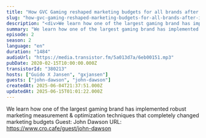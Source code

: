 ```yaml
---
title: "How GVC Gaming reshaped marketing budgets for all brands after implementing optimization techniques, with Chris Lee and John Dawson"
slug: "how-gvc-gaming-reshaped-marketing-budgets-for-all-brands-after-implementing-optimization-techniques"
description: "<div>We learn how one of the largest gaming brand has implemented robust marketing measurement &amp; optimization techniques that completely changed marketing budgets Guest: John Dawson URL: https://www.cro.cafe/guest/john-dawson&nbsp;</div>"
summary: "We learn how one of the largest gaming brand has implemented robust marketing measurement & optimization techniques that completely changed marketing budgets"
episode: 2
season: 2
language: "en"
duration: "1484"
audioUrl: "https://media.transistor.fm/5a013d7a/6eb00151.mp3"
pubDate: 2020-02-15T10:00:00.000Z
transistorId: "380213"
hosts: ["Guido X Jansen", "gxjansen"]
guests: ["john-dawson", "john-dawson"]
createdAt: 2025-06-04T21:37:51.000Z
updatedAt: 2025-06-15T01:01:22.000Z
---
```


We learn how one of the largest gaming brand has implemented robust marketing measurement & optimization techniques that completely changed marketing budgets Guest: John Dawson URL: https://www.cro.cafe/guest/john-dawson&nbsp;
